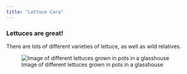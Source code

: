 ```yaml
---
title: "Lettuce Cara"
---
```


### Lettuces are great!

There are lots of different varieties of lettuce, as well as wild relatives.

![Image of different lettuces grown in pots in a glasshouse](Images/Lettuces.jpeg)
